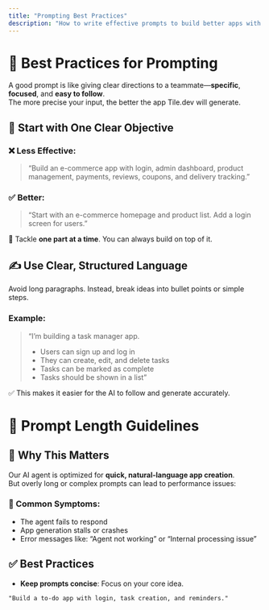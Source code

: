 ```yaml
---
title: "Prompting Best Practices"
description: "How to write effective prompts to build better apps with Tile.dev"
---
```


# 🧠 Best Practices for Prompting

A good prompt is like giving clear directions to a teammate—**specific**, **focused**, and **easy to follow**.\
The more precise your input, the better the app Tile.dev will generate.

## 🎯 Start with One Clear Objective

### ❌ Less Effective:

> “Build an e-commerce app with login, admin dashboard, product management, payments, reviews, coupons, and delivery tracking.”

### ✅ Better:

> “Start with an e-commerce homepage and product list. Add a login screen for users.”

🧩 Tackle **one part at a time**. You can always build on top of it.

## ✍️ Use Clear, Structured Language

Avoid long paragraphs. Instead, break ideas into bullet points or simple steps.

### Example:

> “I’m building a task manager app.
>
> - Users can sign up and log in
> - They can create, edit, and delete tasks
> - Tasks can be marked as complete
> - Tasks should be shown in a list”

✅ This makes it easier for the AI to follow and generate accurately.

# 📏 Prompt Length Guidelines

## 🧐 Why This Matters

Our AI agent is optimized for **quick, natural-language app creation**.\
But overly long or complex prompts can lead to performance issues:

### 🚨 Common Symptoms:

- The agent fails to respond
- App generation stalls or crashes
- Error messages like: “Agent not working” or “Internal processing issue”

## ✅ Best Practices

- **Keep prompts concise**: Focus on your core idea.

```prompt
"Build a to-do app with login, task creation, and reminders."
```